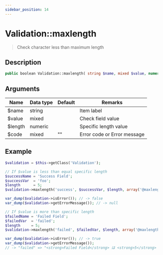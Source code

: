 ```yaml
---
sidebar_position: 14
---
```


# Validation::maxlength

> Check character less than maximum length

## Description

```php
public boolean Validation::maxlength( string $name, mixed $value, numeric $length, [ mixed $code = '' ] )
```

## Arguments

| Name    | Data type | Default | Remarks                     |
| ------- | --------- | ------- | --------------------------- |
| $name   | string    |         | Item label                  |
| $value  | mixed     |         | Check field value           |
| $length | numeric   |         | Specific length value       |
| $code   | mixed     | ""      | Error code or Error message |

## Example

```php title="Controller"
$validation = $this->getClass('Validation');

// If $value is less than equal specific length
$successName = 'Success Field';
$successVar  = 'foo';
$length      = 5;
$validation->maxlength('success', $successVar, $length, array('@maxlength', $successName, $length));

var_dump($validation->isError()); // -> false
var_dump($validation->getErrorMessage()); // -> null

// If $value is more than specific length
$failedName = 'Failed Field';
$failedVar  = 'failed';
$length     = 5;
$validation->maxlength('failed', $failedVar, $length, array('@maxlength', $failedName, $length));

var_dump($validation->isError()); // -> true
var_dump($validation->getErrorMessage());
// -> "failed" => "<strong>Failed Field</strong> は <strong>5</strong> 文字以内で入力してください"
```
